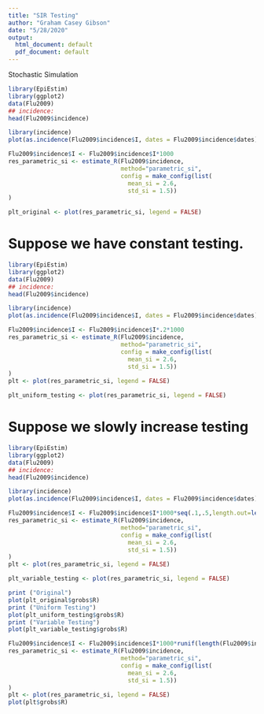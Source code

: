 ```yaml
---
title: "SIR Testing"
author: "Graham Casey Gibson"
date: "5/28/2020"
output:
  html_document: default
  pdf_document: default
---
```



Stochastic Simulation
```r
library(EpiEstim)
library(ggplot2)
data(Flu2009)
## incidence:
head(Flu2009$incidence)

library(incidence)
plot(as.incidence(Flu2009$incidence$I, dates = Flu2009$incidence$dates))

Flu2009$incidence$I <- Flu2009$incidence$I*1000
res_parametric_si <- estimate_R(Flu2009$incidence, 
                                method="parametric_si",
                                config = make_config(list(
                                  mean_si = 2.6, 
                                  std_si = 1.5))
)

plt_original <- plot(res_parametric_si, legend = FALSE)

```



# Suppose we have constant testing. 

```r
library(EpiEstim)
library(ggplot2)
data(Flu2009)
## incidence:
head(Flu2009$incidence)

library(incidence)
plot(as.incidence(Flu2009$incidence$I, dates = Flu2009$incidence$dates))

Flu2009$incidence$I <- Flu2009$incidence$I*.2*1000
res_parametric_si <- estimate_R(Flu2009$incidence, 
                                method="parametric_si",
                                config = make_config(list(
                                  mean_si = 2.6, 
                                  std_si = 1.5))
)
plt <- plot(res_parametric_si, legend = FALSE)

plt_uniform_testing <- plot(res_parametric_si, legend = FALSE)

```

# Suppose we slowly increase testing



```r
library(EpiEstim)
library(ggplot2)
data(Flu2009)
## incidence:
head(Flu2009$incidence)

library(incidence)
plot(as.incidence(Flu2009$incidence$I, dates = Flu2009$incidence$dates))

Flu2009$incidence$I <- Flu2009$incidence$I*1000*seq(.1,.5,length.out=length(Flu2009$incidence$I))
res_parametric_si <- estimate_R(Flu2009$incidence, 
                                method="parametric_si",
                                config = make_config(list(
                                  mean_si = 2.6, 
                                  std_si = 1.5))
)
plt <- plot(res_parametric_si, legend = FALSE)

plt_variable_testing <- plot(res_parametric_si, legend = FALSE)

```



```r
print ("Original")
plot(plt_original$grobs$R)
print ("Uniform Testing")
plot(plt_uniform_testing$grobs$R)
print ("Variable Testing")
plot(plt_variable_testing$grobs$R)
```


```r

Flu2009$incidence$I <- Flu2009$incidence$I*1000*runif(length(Flu2009$incidence$I),0.1,.5)
res_parametric_si <- estimate_R(Flu2009$incidence, 
                                method="parametric_si",
                                config = make_config(list(
                                  mean_si = 2.6, 
                                  std_si = 1.5))
)
plt <- plot(res_parametric_si, legend = FALSE)
plot(plt$grobs$R)

```